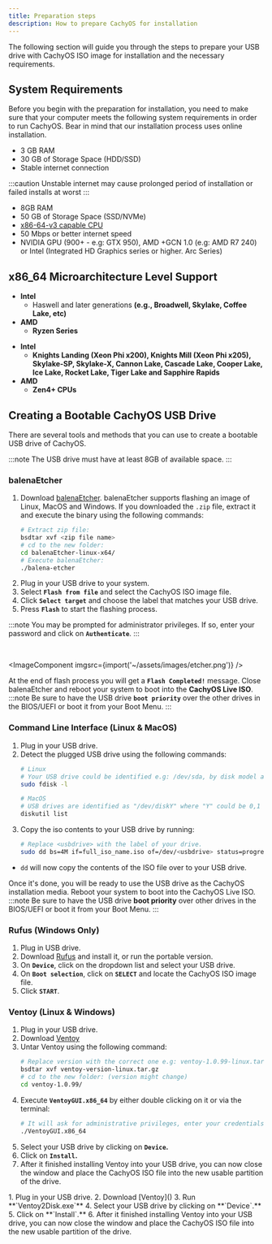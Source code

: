 ```yaml
---
title: Preparation steps
description: How to prepare CachyOS for installation
---
```



<Aside type="tip" title="Getting Ready for CachyOS.">
   The following section will guide you through the steps to prepare your USB drive with CachyOS ISO image for installation and the necessary requirements.
</Aside>

## System Requirements

Before you begin with the preparation for installation, you need to make sure that your computer meets the following system requirements in order to run CachyOS. Bear in mind that our installation process uses online installation.

<Tabs>

<TabItem label="Minimum requirements">

*   3 GB RAM
*   30 GB of Storage Space (HDD/SSD)
*   Stable internet connection

:::caution
Unstable internet may cause prolonged period of installation or failed installs at worst
:::

</TabItem>

<TabItem label="Recommended requirements">

*   8GB RAM
*   50 GB of Storage Space (SSD/NVMe)
*   [x86-64-v3 capable CPU](/installation/installation_prepare#x86_64-microarchitecture-level-support)
*   50 Mbps or better internet speed
*   NVIDIA GPU (900+ - e.g: GTX 950), AMD +GCN 1.0 (e.g: AMD R7 240) or Intel (Integrated HD Graphics series or higher. Arc Series)

</TabItem>

</Tabs>

## x86_64 Microarchitecture Level Support

<Tabs>

<TabItem label="x86_64-v3 Compatible CPUs">

- **Intel**
  - Haswell and later generations **(e.g., Broadwell, Skylake, Coffee Lake, etc)**
- **AMD**
  - **Ryzen Series**

</TabItem>

<TabItem label="x86_64-v4 Compatible CPUs">

- **Intel**
  - **Knights Landing (Xeon Phi x200), Knights Mill (Xeon Phi x205), Skylake-SP, Skylake-X, Cannon Lake, Cascade Lake, Cooper Lake, Ice Lake, Rocket Lake, Tiger Lake and Sapphire Rapids**
- **AMD**
  - **Zen4+ CPUs**

</TabItem>

</Tabs>

## Creating a Bootable CachyOS USB Drive

There are several tools and methods that you can use to create a bootable USB drive of CachyOS.

:::note
The USB drive must have at least 8GB of available space.
:::

### balenaEtcher

<Steps>

1. Download [balenaEtcher](<https://etcher.balena.io/>). balenaEtcher supports flashing an image of Linux, MacOS and Windows.
   If you downloaded the `.zip` file, extract it and execute the binary using the following commands:
      ```sh
      # Extract zip file:
      bsdtar xvf <zip file name>
      # cd to the new folder:
      cd balenaEtcher-linux-x64/
      # Execute balenaEtcher:
      ./balena-etcher
      ```
2. Plug in your USB drive to your system.
3. Select **`Flash from file`** and select the CachyOS ISO image file.
4. Click **`Select target`** and choose the label that matches your USB drive.
5. Press **`Flash`** to start the flashing process.

</Steps>

:::note
You may be prompted for administrator privileges. If so, enter your password and click on **`Authenticate`**.
:::

<br />

<ImageComponent imgsrc={import('~/assets/images/etcher.png')} />

At the end of flash process you will get a **`Flash Completed!`** message. Close balenaEtcher and reboot your system to boot into the **CachyOS Live ISO**.
:::note
Be sure to have the USB drive **`boot priority`** over the other drives in the BIOS/UEFI or boot it from your Boot Menu.
:::


### Command Line Interface (Linux & MacOS)

<Steps>

1. Plug in your USB drive.
2. Detect the plugged USB drive using the following commands:
   ```sh
   # Linux
   # Your USB drive could be identified e.g: /dev/sda, by disk model and size.
   sudo fdisk -l

   # MacOS
   # USB drives are identified as "/dev/diskY" where "Y" could be 0,1 etc.
   diskutil list
   ```
3. Copy the iso contents to your USB drive by running:
   ```sh
   # Replace <usbdrive> with the label of your drive.
   sudo dd bs=4M if=full_iso_name.iso of=/dev/<usbdrive> status=progress oflag=sync
   ```
</Steps>

- `dd` will now copy the contents of the ISO file over to your USB drive.

Once it's done, you will be ready to use the USB drive as the CachyOS installation media. Reboot your system to boot into the CachyOS Live ISO.
:::note
Be sure to have the USB drive **boot priority** over other drives in the BIOS/UEFI or boot it from your Boot Menu.
:::

### Rufus (Windows Only)

<Steps>

1. Plug in USB drive.
2. Download [Rufus](<https://rufus.ie/>) and install it, or run the portable version.
3. On **`Device`**, click on the dropdown list and select your USB drive.
4. On **`Boot selection`**, click on **`SELECT`** and locate the CachyOS ISO image file.
5. Click **`START`**.

</Steps>

### Ventoy (Linux & Windows)

<Tabs>

<TabItem label="Linux">

<Steps>

1. Plug in your USB drive.
2. Download [Ventoy](<https://www.ventoy.net/en/download.html>)
3. Untar Ventoy using the following command:
   ```sh
   # Replace version with the correct one e.g: ventoy-1.0.99-linux.tar.gz
   bsdtar xvf ventoy-version-linux.tar.gz
   # cd to the new folder: (version might change)
   cd ventoy-1.0.99/
   ```
4. Execute **`VentoyGUI.x86_64`** by either double clicking on it or via the terminal:
   ```sh
   # It will ask for administrative privileges, enter your credentials
   ./VentoyGUI.x86_64
   ```
5. Select your USB drive by clicking on **`Device`.**
6. Click on **`Install`.**
7. After it finished installing Ventoy into your USB drive, you can now close the window and place the CachyOS ISO file into the new usable partition of the drive.

</Steps>

</TabItem>

<TabItem label="Windows">

<Steps>
1. Plug in your USB drive.
2. Download [Ventoy](<https://www.ventoy.net/en/download.html>)
3. Run **`Ventoy2Disk.exe`**
4. Select your USB drive by clicking on **`Device`.**
5. Click on **`Install`.**
6. After it finished installing Ventoy into your USB drive, you can now close the window and place the CachyOS ISO file into the new usable partition of the drive.
</Steps>

</TabItem>

</Tabs>

